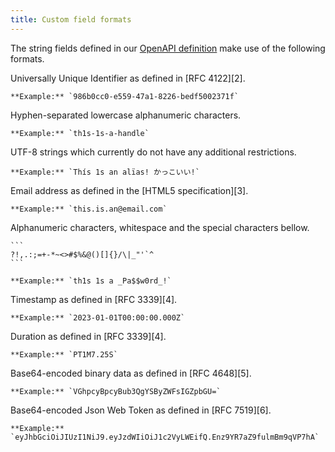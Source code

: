 ```yaml
---
title: Custom field formats
---
```


The string fields defined in our [OpenAPI definition][1] make use of the
following formats.

<AccordionGroup>
  <Accordion title="uuid">
    Universally Unique Identifier as defined in [RFC 4122][2].

    **Example:** `986b0cc0-e559-47a1-8226-bedf5002371f`
  </Accordion>
  <Accordion title="handle">
    Hyphen-separated lowercase alphanumeric characters.

    **Example:** `th1s-1s-a-handle`
  </Accordion>
  <Accordion title="alias">
    UTF-8 strings which currently do not have any additional restrictions.

    **Example:** `Thís 1s an alïas! かっこいい!`
  </Accordion>
  <Accordion title="email">
    Email address as defined in the [HTML5 specification][3].

    **Example:** `this.is.an@email.com`
  </Accordion>
  <Accordion title="password">
    Alphanumeric characters, whitespace and the special characters bellow.

    ```
    ?!,.:;=+-*~<>#$%&@()[]{}/\|_"'`^
    ```

    **Example:** `th1s 1s a _Pa$$w0rd_!`
  </Accordion>
  <Accordion title="date-time">
    Timestamp as defined in [RFC 3339][4].

    **Example:** `2023-01-01T00:00:00.000Z`
  </Accordion>
  <Accordion title="duration">
    Duration as defined in [RFC 3339][4].

    **Example:** `PT1M7.25S`
  </Accordion>
  <Accordion title="byte">
    Base64-encoded binary data as defined in [RFC 4648][5].

    **Example:** `VGhpcyBpcyBub3QgYSByZWFsIGZpbGU=`
  </Accordion>
  <Accordion title="jwt">
    Base64-encoded Json Web Token as defined in [RFC 7519][6].

    **Example:** `eyJhbGciOiJIUzI1NiJ9.eyJzdWIiOiJ1c2VyLWEifQ.Enz9YR7aZ9fulmBm9qVP7hA`
  </Accordion>
</AccordionGroup>

[1]: /api-reference/openapi-definition
[2]: https://datatracker.ietf.org/doc/html/rfc4122
[3]: https://html.spec.whatwg.org/dev/
[4]: https://datatracker.ietf.org/doc/html/rfc3339
[5]: https://datatracker.ietf.org/doc/html/rfc4648
[6]: https://datatracker.ietf.org/doc/html/rfc7519

